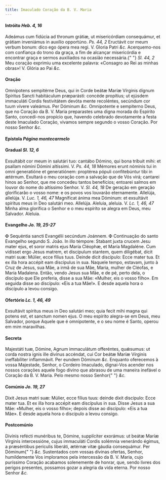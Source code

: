 ```yaml
---
title: Imaculado Coração da B. V. Maria
---
```


<h4 class="text-center">
  Intróito <em>Heb. 4, 16</em>
</h4>
<div class="grid grid-cols-2 gap-5">
  <span class="text-justify">
    Adeámus cum fidúcia ad thronum grátiæ, ut misericórdiam consequámur, et
    grátiam inveniámus in auxílio opportúno. <em>Ps. 44, 2</em> Eructávit cor
    meum verbum bonum: dico ego ópera mea regi. V. Gloria Patri <em>&c.</em>
  </span>
  <span class="text-justify">
    Acerquemo-nos com confiança do trono da graça, a fim de alcançar
    misericórdia e encontrar graça e sermos auxiliados na ocasião necessária.{" "}
    <em>Sl. 44, 2</em> Meu coração exprimiu uma excelente palavra: «Consagro ao
    Rei as minhas obras»! V. Glória ao Pai <em>&c.</em>
  </span>
</div>

<h4 class="text-center">Oração</h4>
<div class="grid grid-cols-2 gap-5">
  <span class="text-justify">
    Omnípotens sempitérne Deus, qui in Corde beátæ Maríæ Vírginis dignum
    Spíritus Sancti habitáculum præparásti: concéde propítius; ut ejúsdem
    immaculáti Cordis festivitátem devóta mente recoléntes, secúndum cor tuum
    vívere valeámus. Per Dóminum <em>&c.</em>
  </span>
  <span class="text-justify">
    Omnipotente e sempiterno Deus, que no Coração da B. V. Maria preparastes uma
    digna morada do Espírito Santo, concedi-nos propício que, havendo celebrado
    devotamente a festa deste Imaculado Coração, vivamos sempre segundo o vosso
    Coração. Por nosso Senhor <em>&c.</em>
  </span>
</div>

<h4 class="text-center">
  Epístola <em>Página montecarmelo</em>
</h4>

<h4 class="text-center">
  Gradual <em>Sl. 12, 6</em>
</h4>
<div class="grid grid-cols-2 gap-5">
  <span class="text-justify">
    Exsultábit cor meum in salutári tuo: cantábo Dómino, qui bona tríbuit mihi:
    et psallam nómini Dómini altíssimi. V. <em>Ps. 44, 18</em> Mémores erunt
    nóminis tui in omni generatióne et generatiónem: proptérea pópuli
    confitebúntur tibi in ætérnum.
  </span>
  <span class="text-justify">
    Exultará o meu coração com a salvação que de Vós virá; cantarei hinos ao
    Senhor, que me concedeu tantos benefícios; entoarei salmos em louvor do nome
    do altíssimo Senhor. V. <em>Sl. 44, 18</em> De geração em geração
    glorificarão o vosso nome: e os povos vos louvarão eternamente.
  </span>
  <span class="text-justify">
    Allelúja, allelúja. V. <em>Luc. 1, 46, 47</em> Magníficat ánima mea Dóminum:
    et exsultávit spíritus meus in Deo salutári meo. Allelúja.
  </span>
  <span class="text-justify">
    Aleluia, aleluia. V. <em>Lc. 1, 46, 47</em> Minha alma glorifica o Senhor e
    o meu espírito se alegra em Deus, meu Salvador. Aleluia.
  </span>
</div>

<h4 class="text-center">
  Evangelho <em>Jo. 19, 25-27</em>
</h4>
<div class="grid grid-cols-2 gap-5">
  <span class="text-justify">
    <span class="text-danger">&#10016;</span> Sequéntia sancti Evangélii
    secúndum Joánnem.
  </span>
  <span class="text-justify">
    <span class="text-danger">&#10016;</span> Continuação do santo Evangelho
    segundo S. João.
  </span>
  <span class="text-justify">
    In illo témpore: Stabant juxta crucem Jesu mater ejus, et soror matris ejus
    María Cléophæ, et María Magdaléne. Cum vidísset ergo Jesus matrem, et
    discípulum stantem, quem diligébat, dicit matri suæ: Múlier, ecce fílius
    tuus. Deinde dicit discípulo: Ecce mater tua. Et ex illa hora accépit eam
    discípulus in sua.
  </span>
  <span class="text-justify">
    Naquele tempo, estavam, junto à Cruz de Jesus, sua Mãe, a irmã de sua Mãe,
    Maria, mulher de Cléofas, e Maria Madalena. Então, vendo Jesus sua Mãe, e de
    pé, perto dela, o discípulo que Ele preferia, disse a sua Mãe: «Mulher, eis
    o vosso filho». Em seguida disse ao discípulo: «Eis a tua Mãe!». E desde
    aquela hora o discípulo a levou consigo.
  </span>
</div>

<h4 class="text-center">
  Ofertório <em>Lc. 1, 46, 49</em>
</h4>
<div class="grid grid-cols-2 gap-5">
  <span class="text-justify">
    Exsultávit spíritus meus in Deo salutári meo; quia fecit mihi magna qui
    potens est, et sanctum nomen ejus.
  </span>
  <span class="text-justify">
    O meu espírito alegra-se em Deus, meu Salvador, porque Aquele que é
    omnipotente, e o seu nome é Santo, operou em mim maravilhas.
  </span>
</div>

<h4 class="text-center">Secreta</h4>
<div class="grid grid-cols-2 gap-5">
  <span class="text-justify">
    Majestáti tuæ, Dómine, Agnum immaculátum offeréntes, quǽsumus: ut corda
    nostra ignis ille divínus accéndat, cui Cor beátæ Maríæ Vírginis
    ineffabíliter inflammávit. Per eundem Dóminum <em>&c.</em>
  </span>
  <span class="text-justify">
    Enquanto oferecemos à vossa Majestade, Senhor, o Cordeiro Imaculado,
    dignai-Vos acender nos nossos corações aquele fogo divino que abrasou de uma
    maneira inefável o Coração da B. V. Maria. Pelo mesmo nosso Senhor{" "}
    <em>&c.</em>
  </span>
</div>

<h4 class="text-center">
  Comúnio <em>Jo. 19, 27</em>
</h4>
<div class="grid grid-cols-2 gap-5">
  <span class="text-justify">
    Dixit Jesus matri suæ: Múlier, ecce fílius tuus: deinde dixit discípulo:
    Ecce mater tua. Et ex illa hora accépit eam discípulus in sua.
  </span>
  <span class="text-justify">
    Disse Jesus a sua Mãe: «Mulher, eis o vosso filho»; depois disse ao
    discípulo: «Eis a tua Mãe». E desde aquela hora o discípulo a levou consigo.
  </span>
</div>

<h4 class="text-center">Postcomúnio</h4>
<div class="grid grid-cols-2 gap-5">
  <span class="text-justify">
    Divínis refécti munéribus te, Dómine, supplíciter exorámus: ut beátæ Maríæ
    Vírginis intercessióne, cujus immaculáti Cordis solémnia venerándo égimus, a
    præséntibus perículis liberáti, ætérnæ vitæ gáudia consequámur. Per Dóminum{" "}
    <em>&c.</em>
  </span>
  <span class="text-justify">
    Sustentados com vossas divinas ofertas, Senhor, humildemente Vos imploramos
    pela intercessão da B. V. Maria, cujo puríssimo Coração acabamos solenemente
    de honrar, que, sendo livres dos perigos presentes, possamos gozar a alegria
    da vida eterna. Por nosso Senhor <em>&c.</em>
  </span>
</div>
